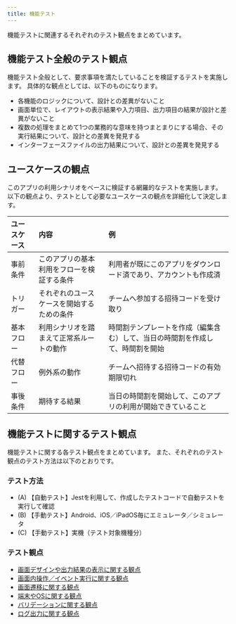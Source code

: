 ```yaml
---
title: 機能テスト
---
```


機能テストに関連するそれぞれのテスト観点をまとめています。

## 機能テスト全般のテスト観点

機能テスト全般として、要求事項を満たしていることを検証するテストを実施します。
具体的な観点としては、以下のものになります。

- 各機能のロジックについて、設計との差異がないこと
- 画面単位で、レイアウトの表示結果や入力項目、出力項目の結果が設計と差異がないこと
- 複数の処理をまとめて1つの業務的な意味を持つまとまりにする場合、その実行結果について、設計との差異を発見する
- インターフェースファイルの出力結果について、設計との差異を発見する

## ユースケースの観点

このアプリの利用シナリオをベースに検証する網羅的なテストを実施します。
以下の観点より、テストとして必要なユースケースの観点を詳細化して決定します。

| ユースケース | 内容 | 例 |
| :--- | :--- | :--- |
| 事前条件 | このアプリの基本利用をフローを検証する条件 | 利用者が既にこのアプリをダウンロード済であり、アカウントも作成済 |
| トリガー | それぞれのユースケースを開始するための条件 | チームへ参加する招待コードを受け取り |
| 基本フロー | 利用シナリオを踏まえて正常系ルートの動作 | 時間割テンプレートを作成（編集含む）して、当日の時間割を作成して、時間割を開始 |
| 代替フロー | 例外系の動作 | チームへ招待する招待コードの有効期限切れ |
| 事後条件 | 期待する結果 | 当日の時間割を開始して、このアプリの利用が開始できていること |

## 機能テストに関するテスト観点

機能テストに関する各テスト観点をまとめています。
また、それぞれのテスト観点のテスト方法は以下のとおりです。

### テスト方法

- (A) 【自動テスト】Jestを利用して、作成したテストコードで自動テストを実行して確認
- (B) 【手動テスト】Android、iOS／iPadOS毎にエミュレータ／シミュレータ
- (C) 【手動テスト】実機（テスト対象機種分）

### テスト観点

- [画面デザインや出力結果の表示に関する観点](function-test/screen-output-result.mdx)
- [画面内操作／イベント実行に関する観点](function-test/operation-event.mdx)
- [画面遷移に関する観点](function-test/screen-transition.mdx)
- [端末やOSに関する観点](function-test/terminal-os.mdx)
- [バリデーションに関する観点](function-test/validation-check.mdx)
- [ログ出力に関する観点](function-test/log-output.mdx)
